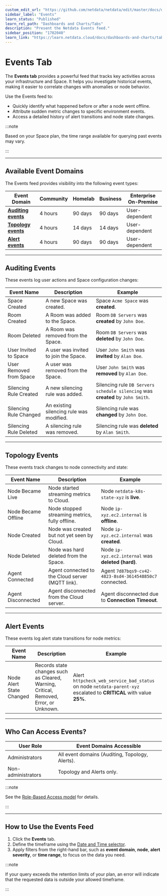 ```yaml
---
custom_edit_url: "https://github.com/netdata/netdata/edit/master/docs/dashboards-and-charts/events-feed.md"
sidebar_label: "Events"
learn_status: "Published"
learn_rel_path: "Dashboards and Charts/Tabs"
description: "Present the Netdata Events feed."
sidebar_position: "1702040"
learn_link: "https://learn.netdata.cloud/docs/dashboards-and-charts/tabs/events"
---
```


# Events Tab

The **Events tab** provides a powerful feed that tracks key activities across your infrastructure and Space. It helps you investigate historical events, making it easier to correlate changes with anomalies or node behavior.

Use the Events feed to:

- Quickly identify what happened before or after a node went offline.
- Attribute sudden metric changes to specific environment events.
- Access a detailed history of alert transitions and node state changes.

:::note

Based on your Space plan, the time range available for querying past events may vary.

:::

---

## Available Event Domains

The Events feed provides visibility into the following event types:

| **Event Domain**                        | **Community** | **Homelab** | **Business** | **Enterprise On-Premise** |
|-----------------------------------------|---------------|-------------|--------------|---------------------------|
| **[Auditing events](#auditing-events)** | 4 hours       | 90 days     | 90 days      | User-dependent            |
| **[Topology events](#topology-events)** | 4 hours       | 14 days     | 14 days      | User-dependent            |
| **[Alert events](#alert-events)**       | 4 hours       | 90 days     | 90 days      | User-dependent            |

---

## Auditing Events

These events log user actions and Space configuration changes:

| **Event Name**          | **Description**                          | **Example**                                                                     |
|-------------------------|------------------------------------------|---------------------------------------------------------------------------------|
| Space Created           | A new Space was created.                 | Space `Acme Space` was **created**.                                             |
| Room Created            | A Room was added to the Space.           | Room `DB Servers` was **created** by `John Doe`.                                |
| Room Deleted            | A Room was removed from the Space.       | Room `DB Servers` was **deleted** by `John Doe`.                                |
| User Invited to Space   | A user was invited to join the Space.    | User `John Smith` was **invited** by `Alan Doe`.                                |
| User Removed from Space | A user was removed from the Space.       | User `John Smith` was **removed** by `Alan Doe`.                                |
| Silencing Rule Created  | A new silencing rule was added.          | Silencing rule `DB Servers schedule silencing` was **created** by `John Smith`. |
| Silencing Rule Changed  | An existing silencing rule was modified. | Silencing rule was **changed** by `John Doe`.                                   |
| Silencing Rule Deleted  | A silencing rule was removed.            | Silencing rule was **deleted** by `Alan Smith`.                                 |

---

## Topology Events

These events track changes to node connectivity and state:

| **Event Name**      | **Description**                                  | **Example**                                             |
|---------------------|--------------------------------------------------|---------------------------------------------------------|
| Node Became Live    | Node started streaming metrics to Cloud.         | Node `netdata-k8s-state-xyz` is **live**.               |
| Node Became Offline | Node stopped streaming metrics, fully offline.   | Node `ip-xyz.ec2.internal` is **offline**.              |
| Node Created        | Node was created but not yet seen by Cloud.      | Node `ip-xyz.ec2.internal` was **created**.             |
| Node Deleted        | Node was hard deleted from the Space.            | Node `ip-xyz.ec2.internal` was **deleted (hard)**.      |
| Agent Connected     | Agent connected to the Cloud server (MQTT link). | Agent `7d87bqs9-cv42-4823-8sd4-3614548850c7` connected. |
| Agent Disconnected  | Agent disconnected from the Cloud server.        | Agent disconnected due to **Connection Timeout**.       |

---

## Alert Events

These events log alert state transitions for node metrics:

| **Event Name**           | **Description**                                                                       | **Example**                                                                                                         |
|--------------------------|---------------------------------------------------------------------------------------|---------------------------------------------------------------------------------------------------------------------|
| Node Alert State Changed | Records state changes such as Cleared, Warning, Critical, Removed, Error, or Unknown. | Alert `httpcheck_web_service_bad_status` on node `netdata-parent-xyz` escalated to **CRITICAL** with value **25%**. |

---

## Who Can Access Events?

| **User Role**      | **Event Domains Accessible**                    |
|--------------------|-------------------------------------------------|
| Administrators     | All event domains (Auditing, Topology, Alerts). |
| Non-administrators | Topology and Alerts only.                       |

:::note

See the [Role-Based Access model](/docs/netdata-cloud/authentication-&-authorization/role-based-access-model) for details.

:::

---

## How to Use the Events Feed

1. Click the **Events** tab.
2. Define the timeframe using the [Date and Time selector](/docs/dashboards-and-charts/time-controls#date-and-time-selector).
3. Apply filters from the right-hand bar, such as **event domain**, **node**, **alert severity**, or **time range**, to focus on the data you need.

:::note

If your query exceeds the retention limits of your plan, an error will indicate that the requested data is outside your allowed timeframe.

:::
